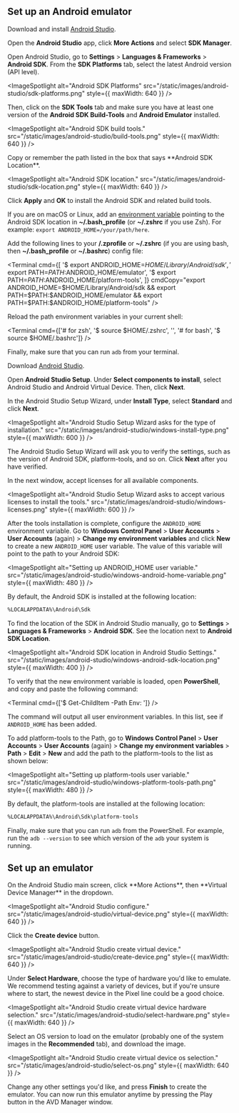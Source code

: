 
## Set up an Android emulator

<Tabs>

<Tab label="macOS">

<Step label="1">

Download and install [Android Studio](https://developer.android.com/studio).

</Step>

<Step label="2">

Open the **Android Studio** app, click **More Actions** and select **SDK Manager**.

</Step>

<Step label="3">

Open Android Studio, go to **Settings** &gt; **Languages & Frameworks** &gt; **Android SDK**. From the **SDK Platforms** tab, select the latest Android version (API level).

<ImageSpotlight
  alt="Android SDK Platforms"
  src="/static/images/android-studio/sdk-platforms.png"
  style={{ maxWidth: 640 }}
/>

Then, click on the **SDK Tools** tab and make sure you have at least one version of the **Android SDK Build-Tools** and **Android Emulator** installed.

<ImageSpotlight
  alt="Android SDK build tools."
  src="/static/images/android-studio/build-tools.png"
  style={{ maxWidth: 640 }}
/>
</Step>

<Step label="4">
Copy or remember the path listed in the box that says **Android SDK Location**.

<ImageSpotlight
  alt="Android SDK location."
  src="/static/images/android-studio/sdk-location.png"
  style={{ maxWidth: 640 }}
/>
</Step>

<Step label="5">

Click **Apply** and **OK** to install the Android SDK and related build tools.

</Step>

<Step label="6">

If you are on macOS or Linux, add an [environment variable](https://developer.android.com/studio/command-line/variables#envar) pointing to the Android SDK location in **~/.bash_profile** (or **~/.zshrc** if you use Zsh). For example: `export ANDROID_HOME=/your/path/here`.

Add the following lines to your **/.zprofile** or **~/.zshrc** (if you are using bash, then **~/.bash_profile** or **~/.bashrc**) config file:

<Terminal
  cmd={[
    '$ export ANDROID_HOME=$HOME/Library/Android/sdk',
    '$ export PATH=$PATH:$ANDROID_HOME/emulator',
    '$ export PATH=$PATH:$ANDROID_HOME/platform-tools',
  ]}
  cmdCopy="export ANDROID_HOME=$HOME/Library/Android/sdk && export PATH=$PATH:$ANDROID_HOME/emulator && export PATH=$PATH:$ANDROID_HOME/platform-tools"
/>

</Step>

<Step label="7">

Reload the path environment variables in your current shell:

<Terminal
  cmd={['# for zsh', '$ source $HOME/.zshrc', '', '# for bash', '$ source $HOME/.bashrc']}
/>

</Step>

<Step label="8">

Finally, make sure that you can run `adb` from your terminal.

</Step>

</Tab>

<Tab label="Windows">

<Step label="1">

Download [Android Studio](https://developer.android.com/studio).

</Step>

<Step label="2">

Open **Android Studio Setup**. Under **Select components to install**, select Android Studio and Android Virtual Device. Then, click **Next**.

</Step>

<Step label="3">

In the Android Studio Setup Wizard, under **Install Type**, select **Standard** and click **Next**.

<ImageSpotlight
  alt="Android Studio Setup Wizard asks for the type of installation."
  src="/static/images/android-studio/windows-install-type.png"
  style={{ maxWidth: 600 }}
/>

</Step>

<Step label="4">

The Android Studio Setup Wizard will ask you to verify the settings, such as the version of Android SDK, platform-tools, and so on. Click **Next** after you have verified.

</Step>

<Step label="5">

In the next window, accept licenses for all available components.

<ImageSpotlight
  alt="Android Studio Setup Wizard asks to accept various licenses to install the tools."
  src="/static/images/android-studio/windows-licenses.png"
  style={{ maxWidth: 600 }}
/>

</Step>

<Step label="6">

After the tools installation is complete, configure the `ANDROID_HOME` environment variable. Go to **Windows Control Panel** > **User Accounts** > **User Accounts** (again) > **Change my environment variables** and click **New** to create a new `ANDROID_HOME` user variable. The value of this variable will point to the path to your Android SDK:

<ImageSpotlight
  alt="Setting up ANDROID_HOME user variable."
  src="/static/images/android-studio/windows-android-home-variable.png"
  style={{ maxWidth: 480 }}
/>

<Collapsible summary="How to find installed SDK location">

By default, the Android SDK is installed at the following location:

```bash
%LOCALAPPDATA%\Android\Sdk
```

To find the location of the SDK in Android Studio manually, go to **Settings** > **Languages & Frameworks** > **Android SDK**. See the location next to **Android SDK Location**.

<ImageSpotlight
  alt="Android SDK location in Android Studio Settings."
  src="/static/images/android-studio/windows-android-sdk-location.png"
  style={{ maxWidth: 400 }}
/>

</Collapsible>

</Step>

<Step label="7">

To verify that the new environment variable is loaded, open **PowerShell**, and copy and paste the following command:

<Terminal cmd={['$ Get-ChildItem -Path Env: ']} />

The command will output all user environment variables. In this list, see if `ANDROID_HOME` has been added.

</Step>

<Step label="8">

To add platform-tools to the Path, go to **Windows Control Panel** > **User Accounts** > **User Accounts** (again) > **Change my environment variables** > **Path** > **Edit** > **New** and add the path to the platform-tools to the list as shown below:

<ImageSpotlight
  alt="Setting up platform-tools user variable."
  src="/static/images/android-studio/windows-platform-tools-path.png"
  style={{ maxWidth: 480 }}
/>

<Collapsible summary="How to find installed platform-tools location">

By default, the platform-tools are installed at the following location:

```bash
%LOCALAPPDATA%\Android\Sdk\platform-tools
```

</Collapsible>

</Step>

<Step label="9">

Finally, make sure that you can run `adb` from the PowerShell. For example, run the `adb --version` to see which version of the `adb` your system is running.

</Step>

</Tab>

</Tabs>

## Set up an emulator

<Step label="1">
On the Android Studio main screen, click **More Actions**, then **Virtual Device Manager** in the dropdown.

<ImageSpotlight
  alt="Android Studio configure."
  src="/static/images/android-studio/virtual-device.png"
  style={{ maxWidth: 640 }}
/>

</Step>

<Step label="2">

Click the **Create device** button.

<ImageSpotlight
  alt="Android Studio create virtual device."
  src="/static/images/android-studio/create-device.png"
  style={{ maxWidth: 640 }}
/>

</Step>

<Step label="3">

Under **Select Hardware**, choose the type of hardware you'd like to emulate. We recommend testing against a variety of devices, but if you're unsure where to start, the newest device in the Pixel line could be a good choice.

<ImageSpotlight
  alt="Android Studio create virtual device hardware selection."
  src="/static/images/android-studio/select-hardware.png"
  style={{ maxWidth: 640 }}
/>

</Step>

<Step label="4">

Select an OS version to load on the emulator (probably one of the system images in the **Recommended** tab), and download the image.

<ImageSpotlight
  alt="Android Studio create virtual device os selection."
  src="/static/images/android-studio/select-os.png"
  style={{ maxWidth: 640 }}
/>

</Step>

<Step label="5">

Change any other settings you'd like, and press **Finish** to create the emulator. You can now run this emulator anytime by pressing the Play button in the AVD Manager window.

</Step>
